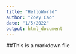 ```yaml
---
title: "HelloWorld"
author: "Zoey Cao"
date: "1/5/2022"
output: html_document
---
```


##This is a markdown file
